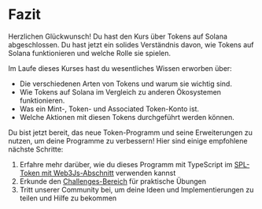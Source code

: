 
# Fazit

Herzlichen Glückwunsch! Du hast den Kurs über Tokens auf Solana abgeschlossen. Du hast jetzt ein solides Verständnis davon, wie Tokens auf Solana funktionieren und welche Rolle sie spielen.

<ArticleSection name="Was du gelernt hast" id="what-you-learned" level="h2" />

Im Laufe dieses Kurses hast du wesentliches Wissen erworben über:
- Die verschiedenen Arten von Tokens und warum sie wichtig sind.
- Wie Tokens auf Solana im Vergleich zu anderen Ökosystemen funktionieren.
- Was ein Mint-, Token- und Associated Token-Konto ist.
- Welche Aktionen mit diesen Tokens durchgeführt werden können.

<ArticleSection name="Nächste Schritte" id="next-steps" level="h2" />

Du bist jetzt bereit, das neue Token-Programm und seine Erweiterungen zu nutzen, um deine Programme zu verbessern! Hier sind einige empfohlene nächste Schritte:

1. Erfahre mehr darüber, wie du dieses Programm mit TypeScript im [SPL-Token mit Web3Js-Abschnitt](/de/courses/spl-token-with-web3js) verwenden kannst
2. Erkunde den [Challenges-Bereich](/de/challenges) für praktische Übungen
3. Tritt unserer Community bei, um deine Ideen und Implementierungen zu teilen und Hilfe zu bekommen
